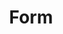 ---
title: Form
description: ''
draft: true
repo: https://github.com
accessibility: https://github.com
---
